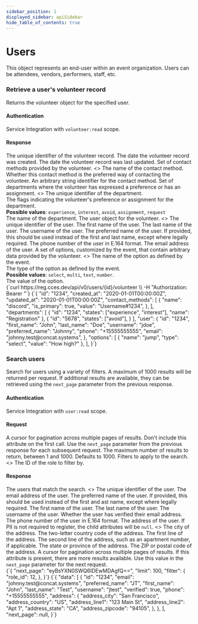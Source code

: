 ```yaml
---
sidebar_position: 1
displayed_sidebar: apiSidebar
hide_table_of_contents: true
---
```


# Users

<splitColumn>
  <div>
    This object represents an end-user within an event organization. Users can be attendees, vendors, performers, staff, etc.
  </div>
  <restList>
    <restElement method='GET' path='/api/v0/users/{id}/volunteer' anchor='retrieve-a-users-volunteer-record' />
    <restElement method='GET' path='/api/v0/users/search' anchor='search-users' />
  </restList>
</splitColumn>

### Retrieve a user's volunteer record
<splitColumn>
  <div>
    <p>Returns the volunteer object for the specified user.</p>
    <h4>Authentication</h4>
    <div>
      <link to="/docs/api/gettingstarted/oauth">Service Integration</link> with <code>volunteer:read</code> scope.
    </div>
    <div style={{ marginBottom: '1.5rem' }} />
    <h4>Response</h4>
    <attribute id="ruvr-id" name="id" type="string" response>
      The unique identifier of the volunteer record.
    </attribute>
    <attribute id="ruvr-created_at" name="created_at" type="ISO-8601 Date" response>
      The date the volunteer record was created.
    </attribute>
    <attribute id="ruvr-updated_at" name="updated_at" type="ISO-8601 Date" response>
      The date the volunteer record was last updated.
    </attribute>
    <parentAttribute id="ruvr-contact_methods" name="contact_methods" type="Array of ContactMethod" response>
      <span>Set of contact methods provided by the volunteer.</span>
      <>
        <attribute id="ruvr-cm-name" name="name" type="string" response>
          The name of the contact method.
        </attribute>
        <attribute id="ruvr-cm-is_primary" name="is_primary" type="boolean" response>
          Whether this contact method is the preferred way of contacting the volunteer.
        </attribute>
        <attribute id="ruvr-cm-value" name="value" type="string" response>
          An arbitrary string identifier for the contact method.
        </attribute>
      </>
    </parentAttribute>
    <parentAttribute id="ruvr-departments" name="departments" type="Array of DepartmentAssignment" response>
      <span>Set of departments where the volunteer has expressed a preference or has an assignment.</span>
      <>
        <attribute id="ruvr-dpt-id" name="id" type="string" response>
          The unique identifier of the department.
        </attribute>
        <attribute id="ruvr-dpt-states" name="states" type="Array of strings" response>
          <div>The flags indicating the volunteer's preference or assignment for the department.</div>
          <div>
            <strong>Possible values</strong>: <code>experience</code>, <code>interest</code>, <code>avoid</code>, <code>assignment</code>, <code>request</code>
          </div>
        </attribute>
        <attribute id="ruvr-dpt-name" name="name" type="string" response>
          The name of the department.
        </attribute>
      </>
    </parentAttribute>
    <parentAttribute id="ruvr-user" name="user" type="User" response>
      <span>The user object for the volunteer.</span>
      <>
        <attribute id="ruvr-usr-id" name="id" type="string" response>
          The unique identifier of the user.
        </attribute>
        <attribute id="ruvr-usr-first_name" name="first_name" type="string" response>
          The first name of the user.
        </attribute>
        <attribute id="ruvr-usr-last_name" name="last_name" type="string" response>
          The last name of the user.
        </attribute>
        <attribute id="ruvr-usr-username" name="username" type="string" response>
          The username of the user.
        </attribute>
        <attribute id="ruvr-usr-preferred_name" name="preferred_name" type="string" optional response>
          The preferred name of the user. If provided, this should be used instead of the first and last name, except where legally required.
        </attribute>
        <attribute id="ruvr-usr-phone" name="phone" type="string" response>
          The phone number of the user in E.164 format.
        </attribute>
        <attribute id="ruvr-usr-email" name="email" type="string" response>
          The email address of the user.
        </attribute>
      </>
    </parentAttribute>
    <parentAttribute id="ruvr-options" name="options" type="Array of Option" response>
      <span>A set of options, customized by the event, that contain arbitrary data provided by the volunteer.</span>
      <>
        <attribute id="ruvr-opt-name" name="name" type="string" response>
          The name of the option as defined by the event.
        </attribute>
        <attribute id="ruvr-opt-type" name="type" type="string" response>
          <div>The type of the option as defined by the event.</div>
          <div>
            <strong>Possible values</strong>: <code>select</code>, <code>multi</code>, <code>text</code>, <code>number</code>.
          </div>
        </attribute>
        <attribute id="ruvr-opt-value" name="value" type="number, string, or Array of string" response>
          The value of the option.
        </attribute>
      </>
    </parentAttribute>
  </div>
  <div>
    <exampleBox method='GET' header='/api/v0/users/:id/volunteer' headerSubText='cURL'>
      {`curl https://reg.cces.dev/api/v0/users/{id}/volunteer \\
  -H "Authorization: Bearer <token>"`}
    </exampleBox>
    <exampleBox header='Response' headerSubText='application/json'>
      {`{
  "id": "1234",
  "created_at": "2020-01-01T00:00:00Z",
  "updated_at": "2020-01-01T00:00:00Z",
  "contact_methods": [
    {
      "name": "discord",
      "is_primary": true,
      "value": "Username#1234",
    },
  ],
  "departments": [
    {
      "id": "1234",
      "states": ["experience", "interest"],
      "name": "Registration"
    },
    {
      "id": "5678",
      "states": ["avoid"],
    }
  ],
  "user": {
    "id": "1234",
    "first_name": "John",
    "last_name": "Doe",
    "username": "jdoe",
    "preferred_name": "Johnny",
    "phone": "+15555555555",
    "email": "johnny.test@concat.systems",
  },
  "options": [
    {
      "name": "jump",
      "type": "select",
      "value": "How high?"
    },
  ],
}`}
    </exampleBox>
  </div>
</splitColumn>

### Search users

<splitColumn>
  <div>
    <p>
      Search for users using a variety of filters. A maximum of 1000 results will be returned per request. If additional results are available, they can be retrieved using the <code>next_page</code> parameter from the previous response.
    </p>
    <h4>Authentication</h4>
    <div>
      <link to="/docs/api/gettingstarted/oauth">Service Integration</link> with <code>user:read</code> scope.
    </div>
    <div style={{ marginBottom: '1.5rem' }} />
    <h4>Request</h4>
    <attribute id="su-next_page" name="next_page" type="string" optional>
      A cursor for pagination across multiple pages of results. Don't include this attribute on the first call. Use the <code>next_page</code> parameter from the previous response for each subsequent request.
    </attribute>
    <attribute id="su-limit" name="limit" type="number" optional>
      The maximum number of results to return, between 1 and 1000. Defaults to 1000.
    </attribute>
    <parentAttribute id="su-filter" name="filter" type="object" optional>
      <span>Filters to apply to the search.</span>
      <>
        <attribute id="su-flr-role_id" name="role_id" type="number" optional>
          The ID of the role to filter by.
        </attribute>
      </>
    </parentAttribute>
    <div style={{ marginBottom: '1.5rem' }} />
    <h4>Response</h4>
    <parentAttribute id="su-resp-data" name="data" type="Array of User" response optional>
      <span>The users that match the search.</span>
      <>
        <attribute id="su-resp-id" name="id" type="string" response>
          The unique identifier of the user.
        </attribute>
        <attribute id="su-resp-email" name="email" type="string" response>
          The email address of the user.
        </attribute>
        <attribute id="su-resp-preferred_name" name="preferred_name" type="string" response optional>
          The preferred name of the user. If provided, this should be used instead of the first and ast name, except where legally required.
        </attribute>
        <attribute id="su-resp-first_name" name="first_name" type="string" response>
          The first name of the user.
        </attribute>
        <attribute id="su-resp-last_name" name="last_name" type="string" response>
          The last name of the user.
        </attribute>
        <attribute id="su-resp-username" name="username" type="string" response>
          The username of the user.
        </attribute>
        <attribute id="su-resp-verified" name="verified" type="boolean" response>
          Whether the user has verified their email address.
        </attribute>
        <attribute id="su-resp-phone" name="phone" type="boolean" response>
          The phone number of the user in E.164 format.
        </attribute>
        <parentAttribute id="su-resp-address" name="address" type="Address" response optional>
          <span>The address of the user. If PII is not required to register, the child attributes will be <code>null</code>.</span>
          <>
            <attribute id="su-resp-addr-address_city" name="address_city" type="string" response>
              The city of the address.
            </attribute>
            <attribute id="su-resp-addr-address_country" name="address_country" type="string" response>
              The two-letter country code of the address.
            </attribute>
            <attribute id="su-resp-addr-address_line1" name="address_line1" type="string" response>
              The first line of the address.
            </attribute>
            <attribute id="su-resp-addr-address_line2" name="address_line2" type="string" response optional>
              The second line of the address, such as an apartment number, if applicable.
            </attribute>
            <attribute id="su-resp-addr-address_state" name="address_state" type="string" response>
              The state or province of the address.
            </attribute>
            <attribute id="su-resp-addr-address_zipcode" name="address_zipcode" type="string" response>
              The ZIP or postal code of the address.
            </attribute>
          </>
        </parentAttribute>
      </>
    </parentAttribute>
    <attribute id="su-resp-next_page" name="next_page" type="string" response optional>
      A cursor for pagination across multiple pages of results. If this attribute is present, there are more results available. Use this value in the <code>next_page</code> parameter for the next request.
    </attribute>
  </div>
  <div>
    <exampleBox method='POST' header='/api/v0/users/search' headerSubText='JSON'>
      {`{
  "next_page": "eyBsYXN0SWQ6IDEwMDAgfQ==",
  "limit": 100,
  "filter": {
    "role_id": 12,
  },
}`}
    </exampleBox>
    <exampleBox header='Response' headerSubText='application/json'>
      {`{
  "data": [
    {
      "id": "1234",
      "email": "johnny.test@concat.systems",
      "preferred_name": "JT",
      "first_name": "John",
      "last_name": "Test",
      "username": "jtest",
      "verified": true,
      "phone": "+15555555555",
      "address": {
        "address_city": "San Francisco",
        "address_country": "US",
        "address_line1": "123 Main St",
        "address_line2": "Apt 1",
        "address_state": "CA",
        "address_zipcode": "94105",
      },
    },
  ],
  "next_page": null,
}`}
    </exampleBox>
  </div>
</splitColumn>